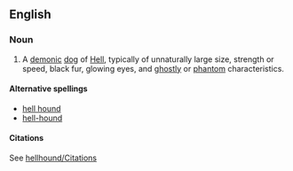 ==English==
===Noun===
{{wikipedia}}
{{en-noun}}
# {{mythology}} A [[demon]]ic [[dog]] of [[Hell]], typically of unnaturally large size, strength or speed, black fur, glowing eyes, and [[ghostly]] or [[phantom]] characteristics.

====Alternative spellings====
*[[hell hound]]
*[[hell-hound]]

====Citations====
See [[hellhound/Citations]]